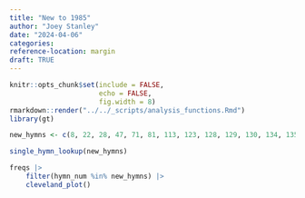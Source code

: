 ```yaml
---
title: "New to 1985"
author: "Joey Stanley"
date: "2024-04-06"
categories:
reference-location: margin
draft: TRUE
---
```


```r
knitr::opts_chunk$set(include = FALSE,
                      echo = FALSE,
                      fig.width = 8)
rmarkdown::render("../../_scripts/analysis_functions.Rmd")
library(gt)
```


```r
new_hymns <- c(8, 22, 28, 47, 71, 81, 113, 123, 128, 129, 130, 134, 135, 137, 138, 139, 148, 151, 154, 155, 168, 169, 171, 198, 220, 253, 261, 263, 277, 279, 281, 287, 290, 291, 293, 295, 297, 298, 309, 310, 311, 320, 325, 329)
```


```r
single_hymn_lookup(new_hymns)
```

```r
freqs |> 
    filter(hymn_num %in% new_hymns) |> 
    cleveland_plot()
```


